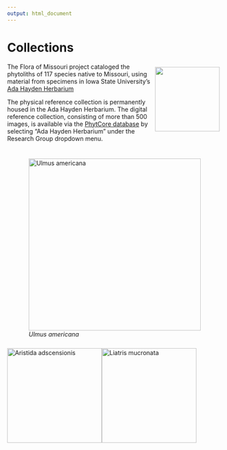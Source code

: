 ```yaml
---
output: html_document
---
```


# Collections

::: {style="float:right;position: relative; top: -15px; padding: 10px"}
![](images/aalogo2.gif){width="150"}
:::

The Flora of Missouri project cataloged the phytoliths of 117 species native to Missouri, using material from specimens in Iowa State University's [Ada Hayden Herbarium](https://www.herbarium.iastate.edu/)

::: {style="float:left;position: relative; top: 0px; padding: 10px"}
![*Ulmus americana*](images/20180226_110051.jpg){height="400"}
:::

The physical reference collection is permanently housed in the Ada Hayden Herbarium. The digital reference collection, consisting of more than 500 images, is available via the [PhytCore database](https://www.phytcore.org/phytolith/index.php?rdm=eGRbjhsuJo&action=searchphyt) by selecting "Ada Hayden Herbarium" under the Research Group dropdown menu.

![*Aristida adscensionis*](images/Aristida%20adscensionis%20400x%20dic%20ISC-281706_3.jpg){height="220"}![*Liatris mucronata*](images/Liatris%20mucronata%20600x%20dic%20oil%20zseries%20ISC-206084_2.jpeg){height="220"}
